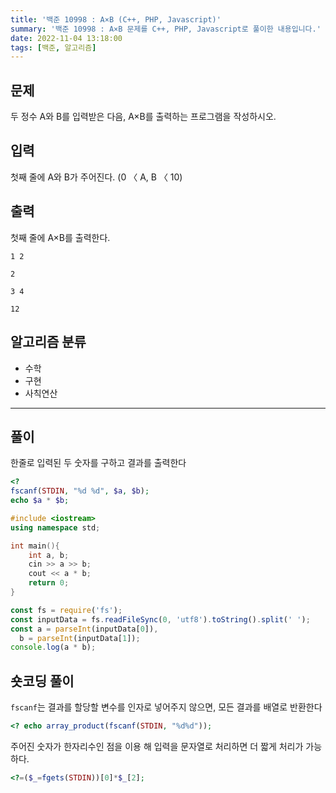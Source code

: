 ```yaml
---
title: '백준 10998 : A×B (C++, PHP, Javascript)'
summary: '백준 10998 : A×B 문제를 C++, PHP, Javascript로 풀이한 내용입니다.'
date: 2022-11-04 13:18:00
tags: [백준, 알고리즘]
---
```


## 문제

두 정수 A와 B를 입력받은 다음, A×B를 출력하는 프로그램을 작성하시오.

## 입력

첫째 줄에 A와 B가 주어진다. (0 〈 A, B 〈 10)

## 출력

첫째 줄에 A×B를 출력한다.

```text title="예제 입력 1"
1 2
```

```text title="예제 출력 1
2
```

```text title="예제 입력 2
3 4
```

```text title="예제 출력 2
12
```

## 알고리즘 분류

- 수학
- 구현
- 사칙연산

---

## 풀이

한줄로 입력된 두 숫자를 구하고 결과를 출력한다

```php
<?
fscanf(STDIN, "%d %d", $a, $b);
echo $a * $b;
```

```cpp
#include <iostream>
using namespace std;

int main(){
    int a, b;
    cin >> a >> b;
    cout << a * b;
    return 0;
}
```

```javascript
const fs = require('fs');
const inputData = fs.readFileSync(0, 'utf8').toString().split(' ');
const a = parseInt(inputData[0]),
  b = parseInt(inputData[1]);
console.log(a * b);
```

## 숏코딩 풀이

`fscanf`는 결과를 할당할 변수를 인자로 넣어주지 않으면, 모든 결과를 배열로 반환한다

```php
<? echo array_product(fscanf(STDIN, "%d%d"));
```

주어진 숫자가 한자리수인 점을 이용 해 입력을 문자열로 처리하면 더 짧게 처리가 가능하다.

```php
<?=($_=fgets(STDIN))[0]*$_[2];
```
